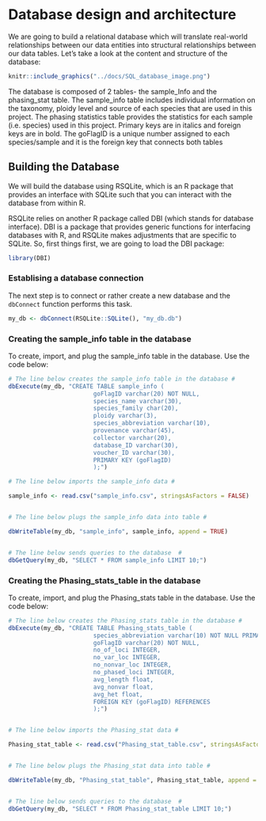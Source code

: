 # Database design and architecture

We are going to build a relational database which will translate real-world relationships between our data entities into structural relationships between our data tables. Let’s take a look at the content and structure of the database:

```r

knitr::include_graphics("../docs/SQL_database_image.png")

```

The database is composed of 2 tables- the sample_Info and the phasing_stat table. The sample_info table includes individual information on the taxonomy, ploidy level and source of each species that are used in this project. The phasing statistics table provides the statistics for each sample (i.e. species) used in this project. Primary keys are in italics and foreign keys are in bold. The goFlagID is a unique number assigned to each species/sample and it is the foreign key that connects both tables

## Building the Database

We will build the database using RSQLite, which is an R package that provides an interface with SQLite such that you can interact with the database from within R.

RSQLite relies on another R package called DBI (which stands for database interface). DBI is a package that provides generic functions for interfacing databases with R, and RSQLite makes adjustments that are specific to SQLite. So, first things first, we are going to load the DBI package:

```r

library(DBI)
```


### Establising a database connection

The next step is to connect or rather create a new database and the `dbConnect` function performs this task. 

```r

my_db <- dbConnect(RSQLite::SQLite(), "my_db.db")

```

### Creating the sample_info table in the database 

To create, import, and plug the sample_info table in the database. Use the code below:

```r

# The line below creates the sample_info table in the database #
dbExecute(my_db, "CREATE TABLE sample_info (
                        goFlagID varchar(20) NOT NULL,
                        species_name varchar(30),
                        species_family char(20),
                        ploidy varchar(3),
                        species_abbreviation varchar(10),
                        provenance varchar(45),
                        collector varchar(20),
                        database_ID varchar(30),
                        voucher_ID varchar(30),
                        PRIMARY KEY (goFlagID)
                        );")

# The line below imports the sample_info data #

sample_info <- read.csv("sample_info.csv", stringsAsFactors = FALSE)


# The line below plugs the sample_info data into table #

dbWriteTable(my_db, "sample_info", sample_info, append = TRUE)


# The line below sends queries to the database  #
dbGetQuery(my_db, "SELECT * FROM sample_info LIMIT 10;")

```


### Creating the Phasing_stats_table in the database

To create, import, and plug the Phasing_stats table in the database. Use the code below:

```r

# The line below creates the Phasing_stats table in the database #
dbExecute(my_db, "CREATE TABLE Phasing_stats_table (
                        species_abbreviation varchar(10) NOT NULL PRIMARY                         KEY,
                        goFlagID varchar(20) NOT NULL,
                        no_of_loci INTEGER,
                        no_var_loc INTEGER,
                        no_nonvar_loc INTEGER,
                        no_phased_loci INTEGER,
                        avg_length float,
                        avg_nonvar float,
                        avg_het float,
                        FOREIGN KEY (goFlagID) REFERENCES                                        sample_info(goFlagID)
                        );")


# The line below imports the Phasing_stat data #

Phasing_stat_table <- read.csv("Phasing_stat_table.csv", stringsAsFactors = FALSE)


# The line below plugs the Phasing_stat data into table #

dbWriteTable(my_db, "Phasing_stat_table", Phasing_stat_table, append = TRUE)


# The line below sends queries to the database  #
dbGetQuery(my_db, "SELECT * FROM Phasing_stat_table LIMIT 10;")

```

